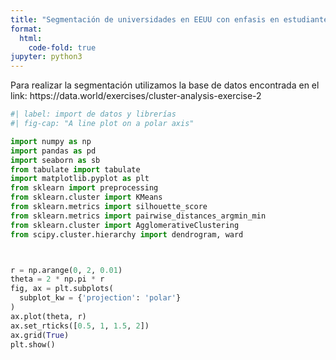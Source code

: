 ```yaml
---
title: "Segmentación de universidades en EEUU con enfasis en estudiantes de áreas relacionadas a la computación"
format:
  html:
    code-fold: true
jupyter: python3
---
```


Para realizar la segmentación utilizamos la base de datos encontrada en el link: https://data.world/exercises/cluster-analysis-exercise-2

```python
#| label: import de datos y librerías
#| fig-cap: "A line plot on a polar axis"

import numpy as np
import pandas as pd
import seaborn as sb
from tabulate import tabulate 
import matplotlib.pyplot as plt
from sklearn import preprocessing
from sklearn.cluster import KMeans
from sklearn.metrics import silhouette_score
from sklearn.metrics import pairwise_distances_argmin_min
from sklearn.cluster import AgglomerativeClustering
from scipy.cluster.hierarchy import dendrogram, ward



r = np.arange(0, 2, 0.01)
theta = 2 * np.pi * r
fig, ax = plt.subplots(
  subplot_kw = {'projection': 'polar'} 
)
ax.plot(theta, r)
ax.set_rticks([0.5, 1, 1.5, 2])
ax.grid(True)
plt.show()
```